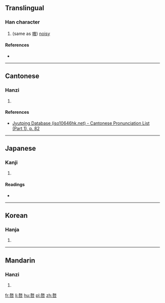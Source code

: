 ==Translingual==

===Han character===
{{Han char|rn=30|rad=口|as=11|sn=14|four=|canj=土大口 (GKR), 手大口 (QKR)|ids=⿱[[敖]][[口]]}}

# (same as [[嗷]]) [[noisy]]

====References====
* {{Han ref|kx=0204.160|dkj=04143|dj=0426.360|hdz=10664.050|uh=55F8|ud=22008}}

----

==Cantonese==

===Hanzi===
{{yue-hanzi|jyut=[[ngou4]], [[ou4]]|y=ngou4, ou4}}

# {{defn|lang=yue|sort=口11}}

====References====
*[http://www.iso10646hk.net/jp/document/download.jsp Jyutping Database (iso10646hk.net) - Cantonese Pronunciation List (Part 1), p. 82]

----

==Japanese==

===Kanji===
{{ja-kanji|grade=|rs=口11}}

# {{defn|lang=ja|sort=口11}}

====Readings====
* {{ja-readings|on=[[ごう]] (gō)|kun=}}

----

==Korean==

===Hanja===
{{ko-hanja|hangeul=오|rv=o|mr=o}}

# {{defn|lang=ko|sort=口11}}

----

==Mandarin==

===Hanzi===
{{cmn-hanzi|pin=[[áo]] ([[ao2]])|wg=ao<sup>2</sup>}}

# {{defn|lang=cmn|sort=口11}}

[[fr:嗸]]
[[li:嗸]]
[[hu:嗸]]
[[pl:嗸]]
[[zh:嗸]]
